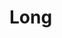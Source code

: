 
# Long

<ProjectDetails
  region="North"
  house="House Long"
  type="Keep"
  status="Not Started"
  warp="/warp long"
  projectLead=""
  dateStarted="Invalid Date"
  dateCompleted="Invalid Date"
/>
